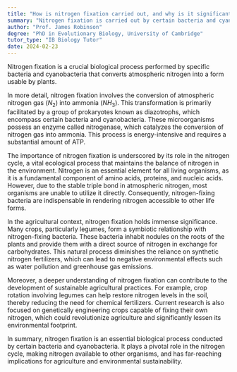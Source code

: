 ```yaml
---
title: "How is nitrogen fixation carried out, and why is it significant?"
summary: "Nitrogen fixation is carried out by certain bacteria and cyanobacteria, converting atmospheric nitrogen into a usable form for plants."
author: "Prof. James Robinson"
degree: "PhD in Evolutionary Biology, University of Cambridge"
tutor_type: "IB Biology Tutor"
date: 2024-02-23
---
```


Nitrogen fixation is a crucial biological process performed by specific bacteria and cyanobacteria that converts atmospheric nitrogen into a form usable by plants.

In more detail, nitrogen fixation involves the conversion of atmospheric nitrogen gas ($N_2$) into ammonia ($NH_3$). This transformation is primarily facilitated by a group of prokaryotes known as diazotrophs, which encompass certain bacteria and cyanobacteria. These microorganisms possess an enzyme called nitrogenase, which catalyzes the conversion of nitrogen gas into ammonia. This process is energy-intensive and requires a substantial amount of ATP.

The importance of nitrogen fixation is underscored by its role in the nitrogen cycle, a vital ecological process that maintains the balance of nitrogen in the environment. Nitrogen is an essential element for all living organisms, as it is a fundamental component of amino acids, proteins, and nucleic acids. However, due to the stable triple bond in atmospheric nitrogen, most organisms are unable to utilize it directly. Consequently, nitrogen-fixing bacteria are indispensable in rendering nitrogen accessible to other life forms.

In the agricultural context, nitrogen fixation holds immense significance. Many crops, particularly legumes, form a symbiotic relationship with nitrogen-fixing bacteria. These bacteria inhabit nodules on the roots of the plants and provide them with a direct source of nitrogen in exchange for carbohydrates. This natural process diminishes the reliance on synthetic nitrogen fertilizers, which can lead to negative environmental effects such as water pollution and greenhouse gas emissions.

Moreover, a deeper understanding of nitrogen fixation can contribute to the development of sustainable agricultural practices. For example, crop rotation involving legumes can help restore nitrogen levels in the soil, thereby reducing the need for chemical fertilizers. Current research is also focused on genetically engineering crops capable of fixing their own nitrogen, which could revolutionize agriculture and significantly lessen its environmental footprint.

In summary, nitrogen fixation is an essential biological process conducted by certain bacteria and cyanobacteria. It plays a pivotal role in the nitrogen cycle, making nitrogen available to other organisms, and has far-reaching implications for agriculture and environmental sustainability.
    